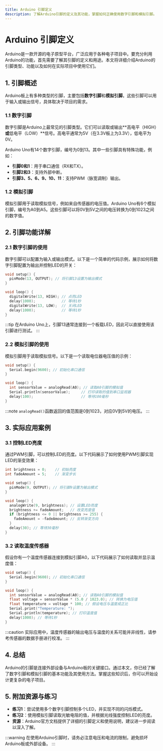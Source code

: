 ```yaml
---
title: Arduino 引脚定义
description: 了解Arduino引脚的定义及其功能，掌握如何正确使用数字引脚和模拟引脚。
---
```


# Arduino 引脚定义

Arduino是一款开源的电子原型平台，广泛应用于各种电子项目中。要充分利用Arduino的功能，首先需要了解其引脚的定义和用途。本文将详细介绍Arduino的引脚类型、功能以及如何在实际项目中使用它们。

## 1. 引脚概述

Arduino板上有多种类型的引脚，主要包括**数字引脚**和**模拟引脚**。这些引脚可以用于输入或输出信号，具体取决于项目的需求。

### 1.1 数字引脚

数字引脚是Arduino上最常见的引脚类型。它们可以读取或输出**高电平（HIGH）**或**低电平（LOW）**信号。高电平通常为5V（在3.3V板上为3.3V），低电平为0V。

Arduino Uno有14个数字引脚，编号为0到13。其中一些引脚具有特殊功能，例如：

- **引脚0和1**：用于串口通信（RX和TX）。
- **引脚2和3**：支持外部中断。
- **引脚3、5、6、9、10、11**：支持PWM（脉宽调制）输出。

### 1.2 模拟引脚

模拟引脚用于读取模拟信号，例如来自传感器的电压值。Arduino Uno有6个模拟引脚，编号为A0到A5。这些引脚可以将0V到5V之间的电压转换为0到1023之间的数字值。

## 2. 引脚功能详解

### 2.1 数字引脚的使用

数字引脚可以配置为输入或输出模式。以下是一个简单的代码示例，展示如何将数字引脚配置为输出并控制LED的开关：

```cpp
void setup() {
  pinMode(13, OUTPUT); // 将引脚13设置为输出模式
}

void loop() {
  digitalWrite(13, HIGH); // 点亮LED
  delay(1000);            // 等待1秒
  digitalWrite(13, LOW);  // 关闭LED
  delay(1000);            // 等待1秒
}
```

:::tip
在Arduino Uno上，引脚13通常连接到一个板载LED，因此可以直接使用该引脚进行测试。
:::

### 2.2 模拟引脚的使用

模拟引脚用于读取模拟信号。以下是一个读取电位器电压值的示例：

```cpp
void setup() {
  Serial.begin(9600); // 初始化串口通信
}

void loop() {
  int sensorValue = analogRead(A0); // 读取A0引脚的模拟值
  Serial.println(sensorValue);     // 打印读取的值到串口监视器
  delay(100);                      // 等待100毫秒
}
```

:::note
`analogRead()`函数返回的值范围是0到1023，对应0V到5V的电压。
:::

## 3. 实际应用案例

### 3.1 控制LED亮度

通过PWM引脚，可以控制LED的亮度。以下代码展示了如何使用PWM引脚实现LED的渐变效果：

```cpp
int brightness = 0;    // 初始亮度
int fadeAmount = 5;    // 渐变步长

void setup() {
  pinMode(9, OUTPUT); // 将引脚9设置为输出模式
}

void loop() {
  analogWrite(9, brightness); // 设置LED亮度
  brightness += fadeAmount;   // 改变亮度值
  if (brightness <= 0 || brightness >= 255) {
    fadeAmount = -fadeAmount; // 反转渐变方向
  }
  delay(30); // 等待30毫秒
}
```

### 3.2 读取温度传感器

假设你有一个温度传感器连接到模拟引脚A0，以下代码展示了如何读取并显示温度值：

```cpp
void setup() {
  Serial.begin(9600); // 初始化串口通信
}

void loop() {
  int sensorValue = analogRead(A0); // 读取A0引脚的模拟值
  float voltage = sensorValue * (5.0 / 1023.0); // 转换为电压值
  float temperature = voltage * 100; // 假设电压与温度成正比
  Serial.print("Temperature: ");
  Serial.println(temperature); // 打印温度值
  delay(1000); // 等待1秒
}
```

:::caution
实际应用中，温度传感器的输出电压与温度的关系可能并非线性，请参考传感器的数据手册进行校准。
:::

## 4. 总结

Arduino的引脚是连接外部设备与Arduino板的关键接口。通过本文，你已经了解了数字引脚和模拟引脚的基本功能及其使用方法。掌握这些知识后，你可以开始设计更复杂的电子项目。

## 5. 附加资源与练习

- **练习1**：尝试使用多个数字引脚控制多个LED，并实现不同的闪烁模式。
- **练习2**：使用模拟引脚读取光敏电阻的值，并根据光线强度控制LED的亮度。
- **资源**：Arduino官方文档提供了详细的引脚定义和使用说明，建议进一步阅读以深入了解。

:::warning
在使用Arduino引脚时，请务必注意电压和电流的限制，避免损坏Arduino板或外部设备。
:::